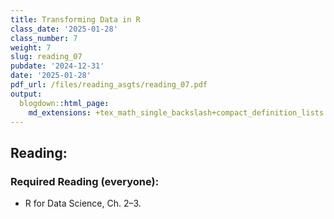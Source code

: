 ```yaml
---
title: Transforming Data in R
class_date: '2025-01-28'
class_number: 7
weight: 7
slug: reading_07
pubdate: '2024-12-31'
date: '2025-01-28'
pdf_url: /files/reading_asgts/reading_07.pdf
output:
  blogdown::html_page:
    md_extensions: +tex_math_single_backslash+compact_definition_lists
---
```

## Reading:

### Required Reading (everyone):

* R for Data Science, Ch. 2--3.

